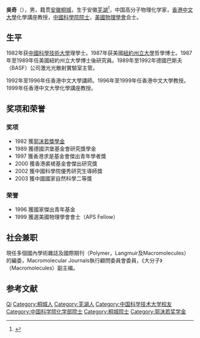 {{Infobox scientist
| name              = 吴奇
| birth_date        = {{birth year and age|1955|3|17}}
| birth_place       = {{CHN}}[[安徽|安徽]][[芜湖|芜湖]]
| nationality       = 
| field             = 
| residence         = [[香港|香港]]
| workplaces        = [[香港中文大学|香港中文大学]]
| alma_mater        = [[中国科学技术大学|中国科学技术大学]]
| prizes            = {{Awards|award=[[中国科学院院士|中国科学院院士]]|year=2003年}}
}}
'''吳奇'''（{{bd|1955年|3月17日}}），男，籍贯[[安徽|安徽]][[桐城|桐城]]，生于安徽[[芜湖|芜湖]]<ref>{{cite web|url=http://www.casad.cas.cn/aca/373/hxb-200906-t20090624_1802115.html|title=院士信息 吴奇|publisher=中国科学院|accessdate=2019-02-18|archive-date=2019-02-19|archive-url=https://web.archive.org/web/20190219015751/http://www.casad.cas.cn/aca/373/hxb-200906-t20090624_1802115.html|dead-url=no}}</ref>，中国高分子物理化学家，[[香港中文大學|香港中文大學]]化學講座教授，[[中國科學院院士|中國科學院院士]]，[[美國物理學會|美國物理學會]]会士。

== 生平 ==
1982年获[[中國科學技術大學|中國科學技術大學]]理學士。1987年获美國[[紐約州立大學|紐約州立大學]]哲學博士。1987年至1989年任美國紐約州立大學博士後研究員。1989年至1992年德國巴斯夫（BASF）公司激光光散射實驗室主管。

1992年至1996年任香港中文大學講師。1996年至1999年任香港中文大學教授。1999年任香港中文大學化學講座教授。

== 奖项和荣誉 ==
=== 奖项 ===
* 1982 獲[[郭沫若獎學金|郭沫若獎學金]]
* 1989 獲德國洪堡基金會研究獎學金
* 1997 獲香港求是基金會傑出青年學者獎
* 2000 獲香港裘槎基金會傑出研究獎
* 2002 獲中國科學院優秀研究生導師獎
* 2003 獲中國國家自然科學二等獎

=== 荣誉 ===
* 1996 獲國家傑出青年基金
* 1999 獲選美國物理學會會士（APS Fellow）

== 社会兼职 ==
現任多個國內學術雜誌及國際期刊（Polymer，Langmuir及Macromolecules）的編委，Macromolecular Journals執行顧問委員會委員，《大分子》（Macromolecules）副主编。

== 参考文献 ==
{{Reflist}}

{{中国科学院化学部院士}}

{{Authority control}}
{{DEFAULTSORT:W吴}}
[[Category:吴姓|Qi]]
[[Category:桐城人|Category:桐城人]]
[[Category:芜湖人|Category:芜湖人]]
[[Category:中国科学技术大学校友|Category:中国科学技术大学校友]]
[[Category:中国科学院化学部院士|Category:中国科学院化学部院士]]
[[Category:桐城院士|Category:桐城院士]]
[[Category:郭沫若奖学金|Category:郭沫若奖学金]]